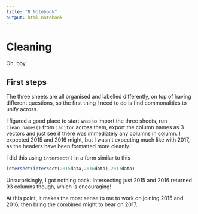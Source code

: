 ```yaml
---
title: "R Notebook"
output: html_notebook
---
```


# Cleaning

Oh, boy.

## First steps

The three sheets are all organised and labelled differently, on top of having different questions, so the first thing I need to do is find commonalities to unify across.

I figured a good place to start was to import the three sheets, run `clean_names()` from `janitor` across them, export the column names as 3 vectors and just see if there was immediately any columns in column. I expected 2015 and 2016 might, but I wasn't expecting much like with 2017, as the headers have been formatted more cleanly.

I did this using `intersect()` in a form similar to this
```r
intersect(intersect(2015data,2016data),2017data)
```
Unsurprisingly, I got nothing back. Intersecting just 2015 and 2016 returned 93 columns though, which is encouraging!

At this point, it makes the most sense to me to work on joining 2015 and 2016, then bring the combined might to bear on 2017.

